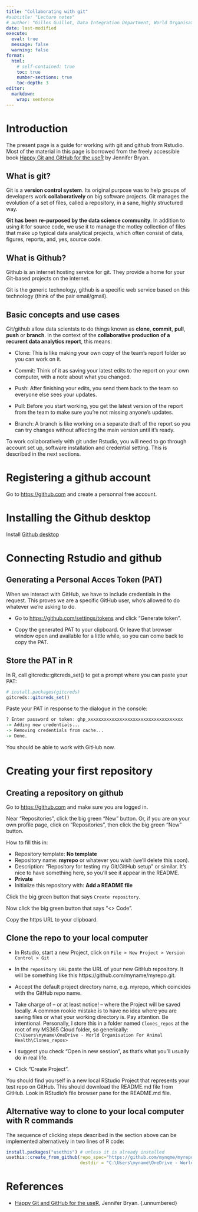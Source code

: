 ```yaml
---
title: "Collaborating with git" 
#subtitle: "Lecture notes"
# author: "Gilles Guillot, Data Integration Department, World Organisation for Animal Health"
date: last-modified
execute: 
  eval: true
  message: false
  warning: false
format:
  html:
    # self-contained: true
    toc: true
    number-sections: true 
    toc-depth: 3
editor: 
  markdown: 
    wrap: sentence
---
```



# Introduction  {.unnumbered}

The present page is a guide for working with git and github from Rstudio. 
Most of the material in this page is borrowed from the freely accessible book [Happy Git and GitHub for the useR](https://happygitwithr.com) by Jennifer Bryan.


## What is git? {.unnumbered}



Git is a **version control system**.
Its original purpose was to help groups of developers work **collaboratively** on big software projects.
Git manages the evolution of a set of files,  called a repository,  in a sane, highly structured way.

**Git has been re-purposed by the data science community**.
In addition to using it for source code, we use it to manage the motley collection of files that make up typical data analytical projects, which often consist of data, figures, reports, and, yes, source code.

## What is Github? {.unnumbered}

Github is an internet hosting service for git.
They provide a home for your Git-based projects on the internet.

Git is the generic technology, github is a specific web service based on this technology (think of the pair  email/gmail).




## Basic concepts and use cases  {.unnumbered}

Git/github allow data scientsts to do things known as **clone**,  **commit**, **pull**, **push** or **branch**.
In the context of the **collaborative production of a recurent data analytics report**, this means:



* Clone: This is like making your own copy of the team’s report folder so you can work on it.

* Commit: Think of it as saving your latest edits to the report on your own computer, with a note about what you changed.


* Push: After finishing your edits, you send them back to the team so everyone else sees your updates.


* Pull: Before you start working, you get the latest version of the report from the team to make sure you’re not missing anyone’s updates.

* Branch: A branch is like working on a separate draft of the report so you can try changes without affecting the main version until it’s ready.

To work collaboratively with git under Rstudio, you will need to go through account set up, software installation and credential setting. This is described in the next sections. 

# Registering a github account

Go to <https://github.com> and create a personnal free account.

# Installing the Github desktop

Install [Github desktop](https://desktop.github.com/download/)

# Connecting Rstudio and github

## Generating a Personal Acces Token (PAT)

When we interact with GitHub, we have to include credentials in the request.
This proves we are a specific GitHub user, who’s allowed to do whatever we’re asking to do.

-   Go to <https://github.com/settings/tokens> and click “Generate token”.

<!-- * Select “repo”, “user”, and “workflow”. -->

-   Copy the generated PAT to your clipboard. Or leave that browser window open and available for a little while, so you can come back to copy the PAT.

## Store the PAT in R

In R, call gitcreds::gitcreds_set() to get a prompt where you can paste your PAT:

```r
# install.packages(gitcreds)
gitcreds::gitcreds_set()
```

Paste your PAT in response to the dialogue in the console:

```r
? Enter password or token: ghp_xxxxxxxxxxxxxxxxxxxxxxxxxxxxxxxxxxxx
-> Adding new credentials...
-> Removing credentials from cache...
-> Done.
```

You should be able to work with GitHub now.

# Creating your first repository

## Creating a repository on github

Go to <https://github.com> and make sure you are logged in.

Near “Repositories”, click the big green “New” button.
Or, if you are on your own profile page, click on “Repositories”, then click the big green “New” button.

How to fill this in:

-   Repository template: **No template**
-   Repository name: **myrepo** or whatever you wish (we’ll delete this soon).
-   Description: “Repository for testing my Git/GitHub setup” or similar. It’s nice to have something here, so you’ll see it appear in the README.
-   **Private**
-   Initialize this repository with: **Add a README file**

Click the big green button that says `Create repository`.

Now click the big green button that says “\<\> Code”.

Copy the https URL to your clipboard.

## Clone the repo to your local computer

-   In Rstudio, start a new Project, click on `File > New Project > Version Control > Git`

-   In the `repository URL` paste the URL of your new GitHub repository.
    It will be something like this https://github.com/myname/myrepo.git.

-   Accept the default project directory name, e.g. myrepo, which coincides with the GitHub repo name.

-   Take charge of – or at least notice!
    – where the Project will be saved locally.
    A common rookie mistake is to have no idea where you are saving files or what your working directory is.
    Pay attention.
    Be intentional.
    Personally, I store this in a folder named `Clones_repos` at the root of my MS365 Cloud folder, so generically: `C:\Users\myname\OneDrive - World Organisation For Animal Health\Clones_repos>`

-   I suggest you check “Open in new session”, as that’s what you’ll usually do in real life.

-   Click “Create Project”.

You should find yourself in a new local RStudio Project that represents your test repo on GitHub.
This should download the README.md file from GitHub.
Look in RStudio’s file browser pane for the README.md file.

## Alternative way to clone to your local computer with R commands

The sequence of clicking steps described in the section above can be implemented alternatively in two lines of R code:

```r
install.packages("usethis") # unless it is already installed
usethis::create_from_github(repo_spec="https://github.com/mynqme/myrepo.git",
                            destdir = "C:\Users\myname\OneDrive - World Organisation For Animal Health\Clones_repos")
```

# References


- [Happy Git and GitHub for the useR](https://happygitwithr.com),  Jennifer Bryan.   {.unnumbered}
